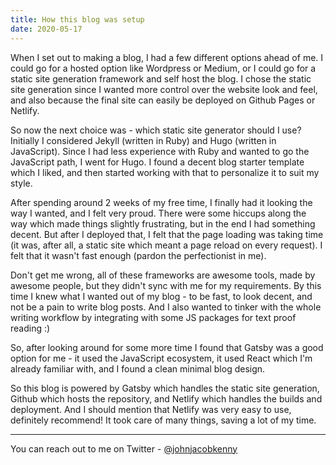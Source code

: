 ```yaml
---
title: How this blog was setup
date: 2020-05-17
---
```


When I set out to making a blog, I had a few different options ahead of me. I could go for a hosted option like Wordpress or Medium, or I could go for a static site generation framework and self host the blog. I chose the static site generation since I wanted more control over the website look and feel, and also because the final site can easily be deployed on Github Pages or Netlify.

So now the next choice was - which static site generator should I use? Initially I considered Jekyll (written in Ruby) and Hugo (written in JavaScript). Since I had less experience with Ruby and wanted to go the JavaScript path, I went for Hugo. I found a decent blog starter template which I liked, and then started working with that to personalize it to suit my style.

After spending around 2 weeks of my free time, I finally had it looking the way I wanted, and I felt very proud. There were some hiccups along the way which made things slightly frustrating, but in the end I had something decent. But after I deployed that, I felt that the page loading was taking time (it was, after all, a static site which meant a page reload on every request). I felt that it wasn't fast enough (pardon the perfectionist in me).

Don't get me wrong, all of these frameworks are awesome tools, made by awesome people, but they didn't sync with me for my requirements. By this time I knew what I wanted out of my blog - to be fast, to look decent, and not be a pain to write blog posts. And I also wanted to tinker with the whole writing workflow by integrating with some JS packages for text proof reading :)

So, after looking around for some more time I found that Gatsby was a good option for me - it used the JavaScript ecosystem, it used React which I'm already familiar with, and I found a clean minimal blog design.

So this blog is powered by Gatsby which handles the static site generation, Github which hosts the repository, and Netlify which handles the builds and deployment. And I should mention that Netlify was very easy to use, definitely recommend! It took care of many things, saving a lot of my time.

---

You can reach out to me on Twitter - [@johnjacobkenny](https://twitter.com/johnjacobkenny)
